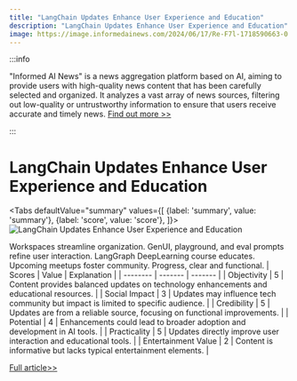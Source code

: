 ```yaml
---
title: "LangChain Updates Enhance User Experience and Education"
description: "LangChain Updates Enhance User Experience and Education"
image: https://image.informedainews.com/2024/06/17/Re-F7l-1718590663-0.jpg
---
```



:::info

"Informed AI News" is a news aggregation platform based on AI, aiming to provide users with high-quality news content that has been carefully selected and organized. It analyzes a vast array of news sources, filtering out low-quality or untrustworthy information to ensure that users receive accurate and timely news.  [Find out more >>](/)

:::

# LangChain Updates Enhance User Experience and Education


<Tabs
	defaultValue="summary"
	values={[
	{label: 'summary', value: 'summary'},
	{label: 'score', value: 'score'},
]}>
<TabItem value="summary">
<img
  src="https://image.informedainews.com/2024/06/17/Re-F7l-1718590663-0.jpg"
  alt="LangChain Updates Enhance User Experience and Education"
/>



Workspaces streamline organization. GenUI, playground, and eval prompts refine user interaction. LangGraph DeepLearning course educates. Upcoming meetups foster community. Progress, clear and functional.
</TabItem>
<TabItem value="score">
	| Scores     | Value   | Explanation |
	| -------- | ------- | ------- |
	| Objectivity  | 5    | Content provides balanced updates on technology enhancements and educational resources.    |
	| Social Impact | 3     | Updates may influence tech community but impact is limited to specific audience.    |
	| Credibility    | 5    | Updates are from a reliable source, focusing on functional improvements.    |
	| Potential    | 4    | Enhancements could lead to broader adoption and development in AI tools.    |
	| Practicality    | 5    | Updates directly improve user interaction and educational tools.    |
	| Entertainment Value    | 2    | Content is informative but lacks typical entertainment elements.    |
</TabItem>
</Tabs>

[Full article>>](https://blog.langchain.dev/week-of-6-10-langchain-release-notes/)
